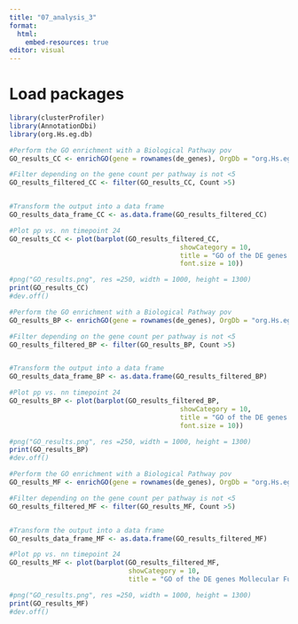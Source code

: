 ```yaml
---
title: "07_analysis_3"
format:
  html:
    embed-resources: true
editor: visual
---
```


# Load packages

```r
library(clusterProfiler)
library(AnnotationDbi)
library(org.Hs.eg.db)
```

```r
#Perform the GO enrichment with a Biological Pathway pov
GO_results_CC <- enrichGO(gene = rownames(de_genes), OrgDb = "org.Hs.eg.db", keyType = "SYMBOL", ont = "CC")

#Filter depending on the gene count per pathway is not <5
GO_results_filtered_CC <- filter(GO_results_CC, Count >5)


#Transform the output into a data frame
GO_results_data_frame_CC <- as.data.frame(GO_results_filtered_CC)

#Plot pp vs. nn timepoint 24
GO_results_CC <- plot(barplot(GO_results_filtered_CC, 
                                           showCategory = 10,
                                           title = "GO of the DE genes Cellular Component",
                                           font.size = 10))

#png("GO_results.png", res =250, width = 1000, height = 1300)
print(GO_results_CC)
#dev.off()
```

```r
#Perform the GO enrichment with a Biological Pathway pov
GO_results_BP <- enrichGO(gene = rownames(de_genes), OrgDb = "org.Hs.eg.db", keyType = "SYMBOL", ont = "BP")

#Filter depending on the gene count per pathway is not <5
GO_results_filtered_BP <- filter(GO_results_BP, Count >5)


#Transform the output into a data frame
GO_results_data_frame_BP <- as.data.frame(GO_results_filtered_BP)

#Plot pp vs. nn timepoint 24
GO_results_BP <- plot(barplot(GO_results_filtered_BP, 
                                           showCategory = 10,
                                           title = "GO of the DE genes Biological Process",
                                           font.size = 10))

#png("GO_results.png", res =250, width = 1000, height = 1300)
print(GO_results_BP)
#dev.off()
```

```r
#Perform the GO enrichment with a Biological Pathway pov
GO_results_MF <- enrichGO(gene = rownames(de_genes), OrgDb = "org.Hs.eg.db", keyType = "SYMBOL", ont = "MF")

#Filter depending on the gene count per pathway is not <5
GO_results_filtered_MF <- filter(GO_results_MF, Count >5)


#Transform the output into a data frame
GO_results_data_frame_MF <- as.data.frame(GO_results_filtered_MF)

#Plot pp vs. nn timepoint 24
GO_results_MF <- plot(barplot(GO_results_filtered_MF, 
                              showCategory = 10,
                              title = "GO of the DE genes Mollecular Function",                                        font.size = 10))

#png("GO_results.png", res =250, width = 1000, height = 1300)
print(GO_results_MF)
#dev.off()
```
